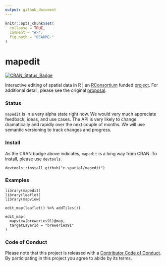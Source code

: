 ```yaml
---
output: github_document
---
```


<!-- README.md is generated from README.Rmd. Please edit that file -->

```r
knitr::opts_chunk$set(
  collapse = TRUE,
  comment = "#>",
  fig.path = "README-"
)
```

# mapedit

[![CRAN_Status_Badge](http://www.r-pkg.org/badges/version/mapedit)](https://cran.r-project.org/package=mapedit)

Interactive editing of spatial data in R | an [RConsortium](https://www.r-consortium.org/) funded [project](https://www.r-consortium.org/projects/awarded-projects).  For additional detail, please see the original [proposal](https://github.com/environmentalinformatics-marburg/mapview_toolchain/blob/master/mapview_interactive_data_manipulation.Rmd).

### Status

`mapedit` is in a very alpha state right now.  We would very much appreciate feedback, ideas, and use cases.  The API is very likely to change dramatically and rapidly over the next couple of months.  We will use semantic versioning to track changes and progress.

### Install

As the CRAN badge above indicates, `mapedit` is a long way from CRAN.  To install, please use `devtools`.

```
devtools::install_github("r-spatial/mapedit")
```

### Examples

```
library(mapedit)
library(leaflet)
library(mapview)

edit_map(leaflet() %>% addTiles())

edit_map(
  mapview(breweries91)@map,
  targetLayerId = "breweries91"
)
```

### Code of Conduct

Please note that this project is released with a [Contributor Code of Conduct](CONDUCT.md). By participating in this project you agree to abide by its terms.
